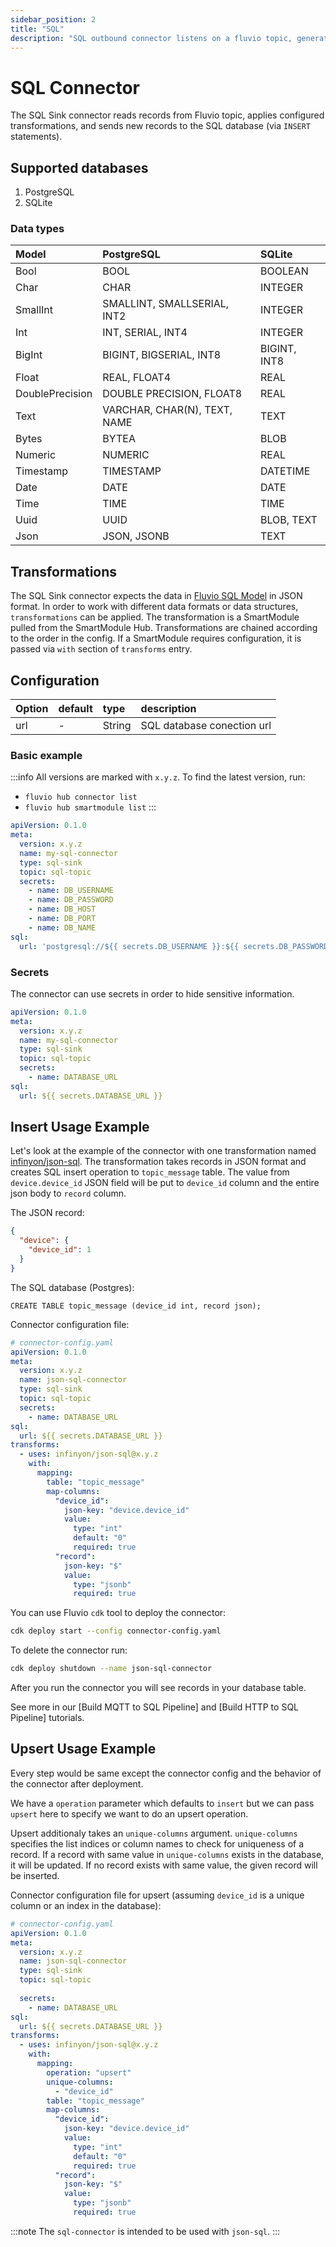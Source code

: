 ```yaml
---
sidebar_position: 2
title: "SQL"
description: "SQL outbound connector listens on a fluvio topic, generates SQL insert statements, and sends the request to a SQL server."
---
```


# SQL Connector

The SQL Sink connector reads records from Fluvio topic, applies configured transformations, and
sends new records to the SQL database (via `INSERT` statements).

## Supported databases

1. PostgreSQL
2. SQLite

### Data types

| Model           | PostgreSQL                   | SQLite       |
|:----------------|:-----------------------------|:-------------|
| Bool            | BOOL                         | BOOLEAN      |
| Char            | CHAR                         | INTEGER      |
| SmallInt        | SMALLINT, SMALLSERIAL, INT2  | INTEGER      |
| Int             | INT, SERIAL, INT4            | INTEGER      |
| BigInt          | BIGINT, BIGSERIAL, INT8      | BIGINT, INT8 |
| Float           | REAL, FLOAT4                 | REAL         |
| DoublePrecision | DOUBLE PRECISION, FLOAT8     | REAL         |
| Text            | VARCHAR, CHAR(N), TEXT, NAME | TEXT         |
| Bytes           | BYTEA                        | BLOB         |
| Numeric         | NUMERIC                      | REAL         |
| Timestamp       | TIMESTAMP                    | DATETIME     |
| Date            | DATE                         | DATE         |
| Time            | TIME                         | TIME         |
| Uuid            | UUID                         | BLOB, TEXT   |
| Json            | JSON, JSONB                  | TEXT         |

## Transformations

The SQL Sink connector expects the data in [Fluvio SQL Model] in JSON format.
In order to work with different data formats or data structures, `transformations` can be applied.
The transformation is a SmartModule pulled from the SmartModule Hub. Transformations are chained according to the order
in the config. If a SmartModule requires configuration, it is passed via `with` section of `transforms` entry.

## Configuration

| Option       | default | type   | description                                           |
|:-------------|:--------| :---   |:------------------------------------------------------|
| url          |    -    | String | SQL database conection url                            |

### Basic example

:::info
All versions are marked with `x.y.z`. To find the latest version, run:
*  `fluvio hub connector list`
*  `fluvio hub smartmodule list`
:::

```yaml
apiVersion: 0.1.0
meta:
  version: x.y.z
  name: my-sql-connector
  type: sql-sink
  topic: sql-topic
  secrets:
    - name: DB_USERNAME
    - name: DB_PASSWORD
    - name: DB_HOST
    - name: DB_PORT
    - name: DB_NAME
sql:
  url: 'postgresql://${{ secrets.DB_USERNAME }}:${{ secrets.DB_PASSWORD }}@${{ secrets.DB_HOST }}:${{ secrets.DB_PORT }}/${{ secrets.DB_NAME }}'
```

### Secrets

The connector can use secrets in order to hide sensitive information.

```yaml
apiVersion: 0.1.0
meta:
  version: x.y.z
  name: my-sql-connector
  type: sql-sink
  topic: sql-topic
  secrets:
    - name: DATABASE_URL
sql:
  url: ${{ secrets.DATABASE_URL }}
```

## Insert Usage Example

Let's look at the example of the connector with one transformation named [infinyon/json-sql]. The transformation takes
records in JSON format and creates SQL insert operation to `topic_message` table. The value from `device.device_id`
JSON field will be put to `device_id` column and the entire json body to `record` column.

The JSON record:
```json
{
  "device": {
    "device_id": 1
  }
}
```

The SQL database (Postgres):
```
CREATE TABLE topic_message (device_id int, record json);
```

Connector configuration file:
```yaml
# connector-config.yaml
apiVersion: 0.1.0
meta:
  version: x.y.z
  name: json-sql-connector
  type: sql-sink
  topic: sql-topic
  secrets:
    - name: DATABASE_URL
sql:
  url: ${{ secrets.DATABASE_URL }}
transforms:
  - uses: infinyon/json-sql@x.y.z
    with:
      mapping:
        table: "topic_message"
        map-columns:
          "device_id":
            json-key: "device.device_id"
            value:
              type: "int"
              default: "0"
              required: true
          "record":
            json-key: "$"
            value:
              type: "jsonb"
              required: true
```

You can use Fluvio `cdk` tool to deploy the connector:

```bash
cdk deploy start --config connector-config.yaml
```

To delete the connector run:

```bash
cdk deploy shutdown --name json-sql-connector

```
After you run the connector you will see records in your database table.

See more in our [Build MQTT to SQL Pipeline] and [Build HTTP to SQL Pipeline] tutorials.

## Upsert Usage Example

Every step would be same except the connector config and the behavior of the connector after deployment.

We have a `operation` parameter which defaults to `insert` but we can pass `upsert` here to specify we want to do an upsert operation.

Upsert additionaly takes an `unique-columns` argument. `unique-columns` specifies the list indices or column names to check for uniqueness of a record.
If a record with same value in `unique-columns` exists in the database, it will be updated. If no record exists with same value, the given record will
be inserted.

Connector configuration file for upsert (assuming `device_id` is a unique column or an index in the database):

```yaml
# connector-config.yaml
apiVersion: 0.1.0
meta:
  version: x.y.z
  name: json-sql-connector
  type: sql-sink
  topic: sql-topic
  
  secrets:
    - name: DATABASE_URL
sql:
  url: ${{ secrets.DATABASE_URL }}
transforms:
  - uses: infinyon/json-sql@x.y.z
    with:
      mapping:
        operation: "upsert"
        unique-columns:
          - "device_id"
        table: "topic_message"
        map-columns:
          "device_id":
            json-key: "device.device_id"
            value:
              type: "int"
              default: "0"
              required: true
          "record":
            json-key: "$"
            value:
              type: "jsonb"
              required: true
```

:::note
The `sql-connector` is intended to be used with `json-sql`.
:::

[infinyon/json-sql]: https://github.com/infinyon/fluvio-connectors/blob/main/smartmodules/json-sql/README.md
[Fluvio SQL Model]: https://github.com/infinyon/fluvio-connectors/blob/main/rust-connectors/models/fluvio-model-sql